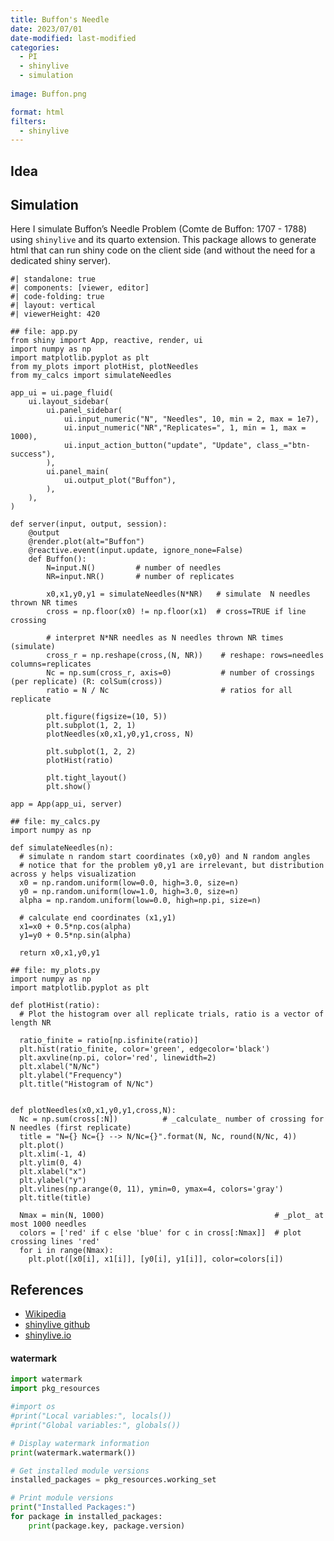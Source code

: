 ```yaml
---
title: Buffon's Needle
date: 2023/07/01
date-modified: last-modified
categories: 
  - PI
  - shinylive
  - simulation
  
image: Buffon.png

format: html
filters:
  - shinylive
---
```


## Idea

## Simulation

Here I simulate Buffon's Needle Problem (Comte de Buffon: 1707 - 1788) using `shinylive` and its quarto extension. This package allows to generate html that can run shiny code on the client side (and without the need for a dedicated shiny server).

``` shinylive-python
#| standalone: true
#| components: [viewer, editor]
#| code-folding: true
#| layout: vertical
#| viewerHeight: 420

## file: app.py
from shiny import App, reactive, render, ui
import numpy as np
import matplotlib.pyplot as plt
from my_plots import plotHist, plotNeedles
from my_calcs import simulateNeedles

app_ui = ui.page_fluid(
    ui.layout_sidebar(
        ui.panel_sidebar(
            ui.input_numeric("N", "Needles", 10, min = 2, max = 1e7),
            ui.input_numeric("NR","Replicates=", 1, min = 1, max = 1000),
            ui.input_action_button("update", "Update", class_="btn-success"),
        ),
        ui.panel_main(
            ui.output_plot("Buffon"),
        ),
    ),
)

def server(input, output, session):
    @output
    @render.plot(alt="Buffon")
    @reactive.event(input.update, ignore_none=False)
    def Buffon():
        N=input.N()         # number of needles
        NR=input.NR()       # number of replicates
     
        x0,x1,y0,y1 = simulateNeedles(N*NR)   # simulate  N needles thrown NR times
        cross = np.floor(x0) != np.floor(x1)  # cross=TRUE if line crossing
        
        # interpret N*NR needles as N needles thrown NR times (simulate)
        cross_r = np.reshape(cross,(N, NR))    # reshape: rows=needles columns=replicates
        Nc = np.sum(cross_r, axis=0)           # number of crossings (per replicate) (R: colSum(cross))
        ratio = N / Nc                         # ratios for all replicate

        plt.figure(figsize=(10, 5))
        plt.subplot(1, 2, 1)
        plotNeedles(x0,x1,y0,y1,cross, N)
        
        plt.subplot(1, 2, 2)
        plotHist(ratio)

        plt.tight_layout()
        plt.show()

app = App(app_ui, server)

## file: my_calcs.py
import numpy as np

def simulateNeedles(n):
  # simulate n random start coordinates (x0,y0) and N random angles
  # notice that for the problem y0,y1 are irrelevant, but distribution across y helps visualization
  x0 = np.random.uniform(low=0.0, high=3.0, size=n)
  y0 = np.random.uniform(low=1.0, high=3.0, size=n)
  alpha = np.random.uniform(low=0.0, high=np.pi, size=n)    

  # calculate end coordinates (x1,y1)
  x1=x0 + 0.5*np.cos(alpha)
  y1=y0 + 0.5*np.sin(alpha)

  return x0,x1,y0,y1
  
## file: my_plots.py
import numpy as np
import matplotlib.pyplot as plt

def plotHist(ratio):
  # Plot the histogram over all replicate trials, ratio is a vector of length NR

  ratio_finite = ratio[np.isfinite(ratio)]
  plt.hist(ratio_finite, color='green', edgecolor='black')
  plt.axvline(np.pi, color='red', linewidth=2)
  plt.xlabel("N/Nc")
  plt.ylabel("Frequency")
  plt.title("Histogram of N/Nc")

  
def plotNeedles(x0,x1,y0,y1,cross,N):
  Nc = np.sum(cross[:N])          # _calculate_ number of crossing for N needles (first replicate) 
  title = "N={} Nc={} --> N/Nc={}".format(N, Nc, round(N/Nc, 4))
  plt.plot()
  plt.xlim(-1, 4)
  plt.ylim(0, 4)
  plt.xlabel("x")
  plt.ylabel("y")
  plt.vlines(np.arange(0, 11), ymin=0, ymax=4, colors='gray')
  plt.title(title)
  
  Nmax = min(N, 1000)                                      # _plot_ at most 1000 needles
  colors = ['red' if c else 'blue' for c in cross[:Nmax]]  # plot crossing lines 'red'
  for i in range(Nmax):
    plt.plot([x0[i], x1[i]], [y0[i], y1[i]], color=colors[i])
```

## References

-   [Wikipedia](https://en.wikipedia.org/wiki/Buffon%27s_needle_problem)
-   [shinylive github](https://github.com/quarto-ext/shinylive)
-   [shinylive.io](https://shinylive.io/py/examples/)

::: {.callout-tip collapse="true"}
#### watermark

```python
import watermark
import pkg_resources

#import os
#print("Local variables:", locals())
#print("Global variables:", globals())

# Display watermark information
print(watermark.watermark())

# Get installed module versions
installed_packages = pkg_resources.working_set

# Print module versions
print("Installed Packages:")
for package in installed_packages:
    print(package.key, package.version)
```
:::
